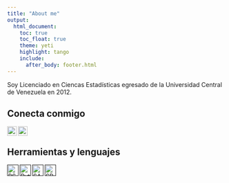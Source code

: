 ```yaml
---
title: "About me"
output:
  html_document: 
    toc: true
    toc_float: true 
    theme: yeti
    highlight: tango
    include:
      after_body: footer.html
---
```


Soy Licenciado en Ciencas Estadísticas egresado de la Universidad Central de Venezuela en 2012.  

## Conecta conmigo  

[<img align="left" alt="raulgalindez | Twitter" width="22px" src="https://cdn.jsdelivr.net/npm/simple-icons@v3/icons/twitter.svg" />](https://twitter.com/raulgalindez)
[<img align="left" alt="raulgalindez | LinkedIn" width="22px" src="https://cdn.jsdelivr.net/npm/simple-icons@v3/icons/linkedin.svg" />](https://www.linkedin.com/in/raulgalindez/)

<br />

## Herramientas y lenguajes  

[<img align="left" alt="RStudio" width="26px" src="C:/Users/GalindezR/Desktop/raulgalindez.github.io/img/rstudio.png" />]()
[<img align="left" alt="Python" width="26px" src="img/Python.png" />]()
[<img align="left" alt="SAS" width="26px" src="img/sas_favicon.ico" />]()
[<img align="left" alt="SPSS" width="26px" src="img/SPSS.PNG" />]()

<br />